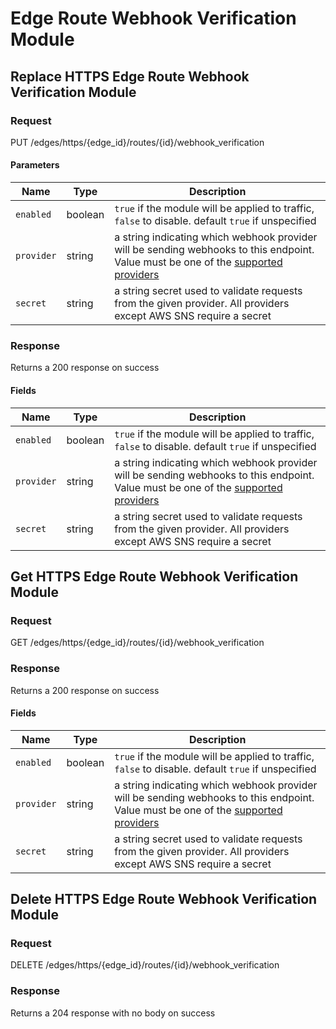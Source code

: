 
# Edge Route Webhook Verification Module

## Replace HTTPS Edge Route Webhook Verification Module

### Request

PUT /edges/https/\{edge_id\}/routes/\{id\}/webhook_verification

<EdgeRouteWebhookVerificationModuleReplaceRequest />

#### Parameters

| Name       | Type    | Description                                                                                                                                                                                                  |
| ---------- | ------- | ------------------------------------------------------------------------------------------------------------------------------------------------------------------------------------------------------------ |
| `enabled`  | boolean | `true` if the module will be applied to traffic, `false` to disable. default `true` if unspecified                                                                                                           |
| `provider` | string  | a string indicating which webhook provider will be sending webhooks to this endpoint. Value must be one of the [supported providers](/http/webhook-verification/) |
| `secret`   | string  | a string secret used to validate requests from the given provider. All providers except AWS SNS require a secret                                                                                             |

### Response

Returns a 200 response on success

<EdgeRouteWebhookVerificationModuleReplaceResponse />

#### Fields

| Name       | Type    | Description                                                                                                                                                                                                  |
| ---------- | ------- | ------------------------------------------------------------------------------------------------------------------------------------------------------------------------------------------------------------ |
| `enabled`  | boolean | `true` if the module will be applied to traffic, `false` to disable. default `true` if unspecified                                                                                                           |
| `provider` | string  | a string indicating which webhook provider will be sending webhooks to this endpoint. Value must be one of the [supported providers](/http/webhook-verification/) |
| `secret`   | string  | a string secret used to validate requests from the given provider. All providers except AWS SNS require a secret                                                                                             |

## Get HTTPS Edge Route Webhook Verification Module

### Request

GET /edges/https/\{edge_id\}/routes/\{id\}/webhook_verification

<EdgeRouteWebhookVerificationModuleGetRequest />

### Response

Returns a 200 response on success

<EdgeRouteWebhookVerificationModuleGetResponse />

#### Fields

| Name       | Type    | Description                                                                                                                                                                                                  |
| ---------- | ------- | ------------------------------------------------------------------------------------------------------------------------------------------------------------------------------------------------------------ |
| `enabled`  | boolean | `true` if the module will be applied to traffic, `false` to disable. default `true` if unspecified                                                                                                           |
| `provider` | string  | a string indicating which webhook provider will be sending webhooks to this endpoint. Value must be one of the [supported providers](/http/webhook-verification/) |
| `secret`   | string  | a string secret used to validate requests from the given provider. All providers except AWS SNS require a secret                                                                                             |

## Delete HTTPS Edge Route Webhook Verification Module

### Request

DELETE /edges/https/\{edge_id\}/routes/\{id\}/webhook_verification

<EdgeRouteWebhookVerificationModuleDeleteRequest />

### Response

Returns a 204 response with no body on success

